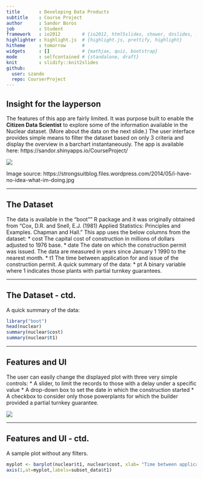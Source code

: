 ```yaml
---
title       : Developing Data Products
subtitle    : Course Project
author      : Sandor Boros
job         : Student
framework   : io2012        # {io2012, html5slides, shower, dzslides, ...}
highlighter : highlight.js  # {highlight.js, prettify, highlight}
hitheme     : tomorrow      # 
widgets     : []            # {mathjax, quiz, bootstrap}
mode        : selfcontained # {standalone, draft}
knit        : slidify::knit2slides
github:
  user: szando
  repo: CourserProject
---
```


## Insight for the layperson

The features of this app are fairly limited. It was purpose built to enable the __Citizen Data Scientist__ to explore some of the information available in the Nuclear dataset.
(More about the data on the next slide.)
The user interface provides simple means to filter the dataset based on only 3 criteria and display the overview in a barchart instantaneously.
The app is available here:  https://sandor.shinyapps.io/CourseProject/

![](assets/img/i-have-no-idea-what-im-doing_cropped.jpg)

Image source: https://strongsuitblog.files.wordpress.com/2014/05/i-have-no-idea-what-im-doing.jpg

---

## The Dataset

The data is available in the "boot"" R package and it was originally obtained from 
"Cox, D.R. and Snell, E.J. (1981) Applied Statistics: Principles and Examples. Chapman and Hall."
This app uses the below columns from the dataset:
* cost The capital cost of construction in millions of dollars adjusted to 1976 base.
* date The date on which the construction permit was issued. The data are measured in years since January 1 1990 to the nearest month.
* t1 The time between application for and issue of the construction permit.
A quick summary of the data:
* pt A binary variable where 1 indicates those plants with partial turnkey guarantees.

---

## The Dataset - ctd.

A quick summary of the data:
```r
library("boot")
head(nuclear)
summary(nuclear$cost)
summary(nuclear$t1)
```

---

## Features and UI

The user can easily change the displayed plot with three very simple controls: 
* A slider, to limit the records to those with a delay under a specific value
* A drop-down box to set the date in which the construction started
* A checkbox to consider only those powerplants for which the builder provided a partial turnkey guarantee.

![](assets/img/control_small.png)

---

## Features and UI - ctd.
A sample plot without any filters.
```r
myplot <- barplot(nuclear$t1, nuclear$cost, xlab= "Time between application for and issue of the construction permit", ylab= "Cost", col='red')
axis(1,at=myplot,labels=subset_data$t1)
```





